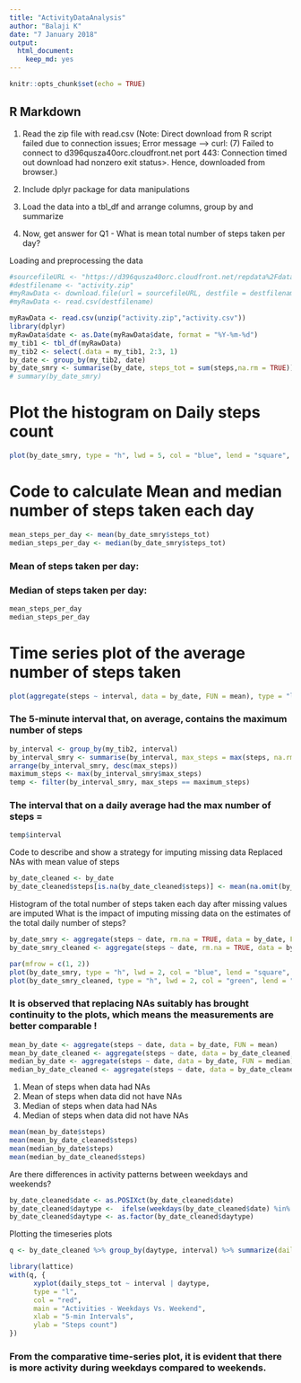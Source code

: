 ```yaml
---
title: "ActivityDataAnalysis"
author: "Balaji K"
date: "7 January 2018"
output: 
  html_document: 
    keep_md: yes
---
```


```r
knitr::opts_chunk$set(echo = TRUE)
```

## R Markdown

1. Read the zip file with read.csv 
(Note: Direct download from R script failed due to connection issues; Error message --> curl: (7) Failed to connect to d396qusza40orc.cloudfront.net port 443: Connection timed out
download had nonzero exit status>.     Hence, downloaded from browser.)

2. Include dplyr package for data manipulations
5. Load the data into a tbl_df and arrange columns, group by and summarize
6. Now, get answer for Q1 - What is mean total number of steps taken per day?

Loading and preprocessing the data


```r

#sourcefileURL <- "https://d396qusza40orc.cloudfront.net/repdata%2Fdata%2Factivity.zip"
#destfilename <- "activity.zip"
#myRawData <- download.file(url = sourcefileURL, destfile = destfilename, method = "curl")
#myRawData <- read.csv(destfilename)

myRawData <- read.csv(unzip("activity.zip","activity.csv"))
library(dplyr)
myRawData$date <- as.Date(myRawData$date, format = "%Y-%m-%d")
my_tib1 <- tbl_df(myRawData)
my_tib2 <- select(.data = my_tib1, 2:3, 1)
by_date <- group_by(my_tib2, date)
by_date_smry <- summarise(by_date, steps_tot = sum(steps,na.rm = TRUE))
# summary(by_date_smry)
```
#  Plot the histogram on Daily steps count
```R
plot(by_date_smry, type = "h", lwd = 5, col = "blue", lend = "square", ylab = "Steps", xlab = "Date", main = "Total steps taken each day")
```

# Code to calculate Mean and median number of steps taken each day
```R
mean_steps_per_day <- mean(by_date_smry$steps_tot)
median_steps_per_day <- median(by_date_smry$steps_tot)
```
### Mean of steps taken per day:
### Median of steps taken per day:

```R
mean_steps_per_day
median_steps_per_day
```

#  Time series plot of the average number of steps taken

```R

plot(aggregate(steps ~ interval, data = by_date, FUN = mean), type = "l", col ="blue")
```

###  The 5-minute interval that, on average, contains the maximum number of steps

```R
by_interval <- group_by(my_tib2, interval)
by_interval_smry <- summarise(by_interval, max_steps = max(steps, na.rm = TRUE))
arrange(by_interval_smry, desc(max_steps))
maximum_steps <- max(by_interval_smry$max_steps)
temp <- filter(by_interval_smry, max_steps == maximum_steps)
```

### The interval that on a daily average had the max number of steps =

```R
temp$interval
```

Code to describe and show a strategy for imputing missing data
Replaced NAs with mean value of steps

```R
by_date_cleaned <- by_date
by_date_cleaned$steps[is.na(by_date_cleaned$steps)] <- mean(na.omit(by_date_cleaned$steps))
```

Histogram of the total number of steps taken each day after missing values are imputed
What is the impact of imputing missing data on the estimates of the total daily number of steps?

```R
by_date_smry <- aggregate(steps ~ date, rm.na = TRUE, data = by_date, FUN = sum)
by_date_smry_cleaned <- aggregate(steps ~ date, rm.na = TRUE, data = by_date_cleaned, FUN = sum)

par(mfrow = c(1, 2)) 
plot(by_date_smry, type = "h", lwd = 2, col = "blue", lend = "square", ylab = "Steps", xlab = "Date", main = "with NAs")
plot(by_date_smry_cleaned, type = "h", lwd = 2, col = "green", lend = "square", ylab = "Steps", xlab = "Date", main = "with NAs replaced")
```

### It is observed that replacing NAs suitably has brought continuity to the plots, which means the measurements are better comparable !

```R
mean_by_date <- aggregate(steps ~ date, data = by_date, FUN = mean)
mean_by_date_cleaned <- aggregate(steps ~ date, data = by_date_cleaned, FUN = mean)
median_by_date <- aggregate(steps ~ date, data = by_date, FUN = median)
median_by_date_cleaned <- aggregate(steps ~ date, data = by_date_cleaned, FUN = median)
```
1. Mean of steps when data had NAs
2. Mean of steps when data did not have NAs
3. Median of steps when data had NAs
4. Median of steps when data did not have NAs

```R
mean(mean_by_date$steps)
mean(mean_by_date_cleaned$steps)
mean(median_by_date$steps)
mean(median_by_date_cleaned$steps)
```


Are there differences in activity patterns between weekdays and weekends?

```R
by_date_cleaned$date <- as.POSIXct(by_date_cleaned$date)
by_date_cleaned$daytype <-  ifelse(weekdays(by_date_cleaned$date) %in% c("Saturday", "Sunday"), "weekend", "weekday")
by_date_cleaned$daytype <- as.factor(by_date_cleaned$daytype)
```
Plotting the timeseries plots

```R

q <- by_date_cleaned %>% group_by(daytype, interval) %>% summarize(daily_steps_tot = sum(steps))

library(lattice)
with(q, {
      xyplot(daily_steps_tot ~ interval | daytype, 
      type = "l",    
      col = "red",
      main = "Activities - Weekdays Vs. Weekend",
      xlab = "5-min Intervals",
      ylab = "Steps count")
})

```


### From the comparative time-series plot, it is evident that there is more activity during weekdays compared to weekends.


